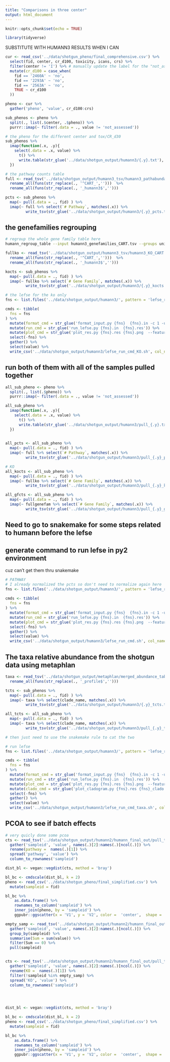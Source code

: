 ```yaml
---
title: "Comparisons in three center"
output: html_document
--- 
```


```r
knitr::opts_chunk$set(echo = TRUE)
```

```r
library(tidyverse)
```

SUBSTITUTE WITH HUMANN3 RESULTS WHEN I CAN 

```r
cur <- read_csv('../data/shotgun_pheno/final_comprehensive.csv') %>% 
  select(fid, center, cr_d100, toxicity, icans, crs) %>% 
  filter(center != 'I') %>% # manually update the label for the "not_assessed"
  mutate(cr_d100 = case_when(
    fid == '2460A' ~ 'no',
    fid == '2293A' ~ 'no',
    fid == '2563A' ~ 'no',
    TRUE ~ cr_d100
  ))

pheno <- cur %>% 
  gather('pheno', 'value', cr_d100:crs) 

sub_phenos <- pheno %>% 
  split(., list(.$center, .$pheno)) %>% 
  purrr::imap(~ filter(.data = ., value != 'not_assessed'))
```

```r
# the pheno for the different center and tox/CR_d30
sub_phenos %>% 
  imap(function(.x, .y){
    select(.data = .x, value) %>% 
      t() %>% 
      write.table(str_glue('../data/shotgun_output/humann3/{.y}.txt'), sep = '\t', quote = F, row.names = T, col.names = F)
  })
```

```r
# the pathway counts table
full <- read_tsv('../data/shotgun_output/humann3_tsv/humann3_pathabundance_CART.tsv')  %>% 
  rename_all(funs(str_replace(., '^CART_','')))  %>% 
  rename_all(funs(str_replace(., '_humann3$','')))

pcts <- sub_phenos %>% 
  map(~ pull(.data = ., fid) ) %>% 
  imap(~ full %>% select(`# Pathway`, matches(.x)) %>% 
         write_tsv(str_glue('../data/shotgun_output/humann3/{.y}_pcts.tsv'))) 
```

## the genefamilies regrouping

```bash
# regroup the whole gene family table here
humann_regroup_table --input humann3_genefamilies_CART.tsv --groups uniref90_ko --output humann3_KO_CART.tsv
```

```r
fullko <- read_tsv('../data/shotgun_output/humann3_tsv/humann3_KO_CART.tsv')  %>% 
  rename_all(funs(str_replace(., '^CART_','')))  %>% 
  rename_all(funs(str_replace(., '_humann3$','')))

kocts <- sub_phenos %>% 
  map(~ pull(.data = ., fid) ) %>% 
  imap(~ fullko %>% select(`# Gene Family`, matches(.x)) %>% 
         write_tsv(str_glue('../data/shotgun_output/humann3/{.y}_kocts.tsv'))) 
```

```r
# the lefse for the ko only
fns <- list.files('../data/shotgun_output/humann3/', pattern = 'lefse_ready_kocts.tsv$')

cmds <- tibble(
  fns = fns
) %>% 
  mutate(format_cmd = str_glue('format_input.py {fns}  {fns}.in -c 1 -u 2 -o 1000000')) %>% 
  mutate(run_cmd = str_glue('run_lefse.py {fns}.in  {fns}.res')) %>% 
  mutate(plot_cmd = str_glue('plot_res.py {fns}.res {fns}.png  --feature_font_size 4 --width 10 --dpi 300 --title {fns}')) %>% 
  select(-fns) %>% 
  gather() %>% 
  select(value) %>% 
  write_csv('../data/shotgun_output/humann3/lefse_run_cmd_KO.sh', col_names = F)
```

## run both of them with all of the samples pulled together

```r
all_sub_pheno <- pheno %>% 
  split(., list(.$pheno)) %>% 
  purrr::imap(~ filter(.data = ., value != 'not_assessed'))

all_sub_pheno %>% 
  imap(function(.x, .y){
    select(.data = .x, value) %>% 
      t() %>% 
      write.table(str_glue('../data/shotgun_output/humann3/pull_{.y}.txt'), sep = '\t', quote = F, row.names = T, col.names = F)
  })
 

all_pcts <- all_sub_pheno %>% 
  map(~ pull(.data = ., fid) ) %>% 
  imap(~ full %>% select(`# Pathway`, matches(.x)) %>% 
         write_tsv(str_glue('../data/shotgun_output/humann3/pull_{.y}_pcts.tsv')))
```


```r
# KO
all_kocts <- all_sub_pheno %>% 
  map(~ pull(.data = ., fid) ) %>%  
  imap(~ fullko %>% select(`# Gene Family`, matches(.x)) %>% 
         write_tsv(str_glue('../data/shotgun_output/humann3/pull_{.y}_kocts.tsv')))
```


```r
all_gfcts <- all_sub_pheno %>% 
  map(~ pull(.data = ., fid) ) %>% 
  imap(~ fullgenefam %>% select(`# Gene Family`, matches(.x)) %>% 
         write_tsv(str_glue('../data/shotgun_output/humann3/pull_{.y}_gfcts.tsv'))) 
```

## Need to go to snakemake for some steps related to humann before the lefse



## generate command to run lefse in py2 environment

cuz can't get them thru snakemake
 
```r
# PATHWAY
# I already normalized the pcts so don't need to normalize again here 
fns <- list.files('../data/shotgun_output/humann3/', pattern = 'lefse_ready_pcts.tsv$')
    
cmds <- tibble(
  fns = fns
) %>% 
  mutate(format_cmd = str_glue('format_input.py {fns}  {fns}.in -c 1 -u 2')) %>% 
  mutate(run_cmd = str_glue('run_lefse.py {fns}.in  {fns}.res')) %>% 
  mutate(plot_cmd = str_glue('plot_res.py {fns}.res {fns}.png  --feature_font_size 4 --width 10 --dpi 300 --title {fns}')) %>% 
  select(-fns) %>% 
  gather() %>% 
  select(value) %>% 
  write_csv('../data/shotgun_output/humann3/lefse_run_cmd.sh', col_names = F)
```


## The taxa relative abundance from the shotgun data using metaphlan

```r
taxa <- read_tsv('../data/shotgun_output/metaphlan/merged_abundance_table.txt')  %>% 
  rename_all(funs(str_replace(., '_profile$','')))

tcts <- sub_phenos %>% 
  map(~ pull(.data = ., fid) ) %>% 
  imap(~ taxa %>% select(clade_name, matches(.x)) %>% 
         write_tsv(str_glue('../data/shotgun_output/humann3/{.y}_tcts.tsv'))) 

all_tcts <- all_sub_pheno %>% 
  map(~ pull(.data = ., fid) ) %>% 
  imap(~ taxa %>% select(clade_name, matches(.x)) %>% 
         write_tsv(str_glue('../data/shotgun_output/humann3/pull_{.y}_tcts.tsv')))

# then just need to use the snakemake rule to cat the two
```

```r
# run lefse
fns <- list.files('../data/shotgun_output/humann3/', pattern = 'lefse_ready_tcts.tsv$')

cmds <- tibble(
  fns = fns
) %>% 
  mutate(format_cmd = str_glue('format_input.py {fns}  {fns}.in -c 1 -u 2 -o 1000000')) %>% 
  mutate(run_cmd = str_glue('run_lefse.py {fns}.in  {fns}.res')) %>% 
  mutate(plot_cmd = str_glue('plot_res.py {fns}.res {fns}.png  --feature_font_size 4 --width 10 --dpi 300 --title {fns}')) %>% 
  mutate(clado_cmd = str_glue('plot_cladogram.py {fns}.res {fns}_clado.pdf  --label_font_size 4 --dpi 300 --format pdf --title {fns}')) %>% 
  select(-fns) %>% 
  gather() %>% 
  select(value) %>% 
  write_csv('../data/shotgun_output/humann3/lefse_run_cmd_taxa.sh', col_names = F)
```


## PCOA to see if batch effects

```r
# very quicly done some pcoa
cts <- read_tsv('../data/shotgun_output/humann2/humann_final_out/pull_toxicity_pcts_cpm_unstratified.tsv') %>% 
  gather('sampleid', 'value', names(.)[2]:names(.)[ncol(.)]) %>% 
  rename(pathway =  names(.)[1]) %>% 
  spread('pathway', 'value') %>% 
  column_to_rownames('sampleid')

dist_bl <- vegan::vegdist(cts, method = 'bray')

bl_bc <- cmdscale(dist_bl, k = 2) 
pheno <- read_csv('../data/shotgun_pheno/final_simplified.csv') %>% 
  mutate(sampleid = fid)

bl_bc %>% 
    as.data.frame() %>% 
    rownames_to_column('sampleid') %>% 
    inner_join(pheno, by = 'sampleid') %>% 
    ggpubr::ggscatter(x = 'V1', y = 'V2', color =  'center',  shape = 'toxicity') 
```
```r
empty_samp <- read_tsv('../data/shotgun_output/humann2/humann_final_out/pull_toxicity_kocts_cpm_unstratified.tsv') %>% 
  gather('sampleid', 'value', names(.)[2]:names(.)[ncol(.)]) %>% 
  group_by(sampleid) %>% 
  summarise(Sum = sum(value)) %>% 
  filter(Sum == 0) %>% 
  pull(sampleid)


cts <- read_tsv('../data/shotgun_output/humann2/humann_final_out/pull_toxicity_kocts_cpm_unstratified.tsv') %>% 
  gather('sampleid', 'value', names(.)[2]:names(.)[ncol(.)]) %>% 
  rename(KO =  names(.)[1]) %>% 
  filter(!sampleid %in% empty_samp) %>% 
  spread('KO', 'value') %>% 
  column_to_rownames('sampleid')


  

dist_bl <- vegan::vegdist(cts, method = 'bray')

bl_bc <- cmdscale(dist_bl, k = 2) 
pheno <- read_csv('../data/shotgun_pheno/final_simplified.csv') %>% 
  mutate(sampleid = fid)

bl_bc %>% 
    as.data.frame() %>% 
    rownames_to_column('sampleid') %>% 
    inner_join(pheno, by = 'sampleid') %>% 
    ggpubr::ggscatter(x = 'V1', y = 'V2', color =  'center',  shape = 'toxicity') 
```

